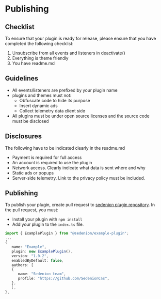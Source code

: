 # Publishing

## Checklist

To ensure that your plugin is ready for release, please ensure that you have completed the following checklist:

1. Unsubscribe from all events and listeners in deactivate()
2. Everything is theme friendly
3. You have readme.md

## Guidelines

-   All events/listeners are prefixed by your plugin name
-   plugins and themes must not:
    -   Obfuscate code to hide its purpose
    -   Insert dynamic ads
    -   Collect telemetry data client side
-   All plugins must be under open source licenses and the source code must be disclosed

## Disclosures

The following have to be indicated clearly in the readme.md

-   Payment is required for full access
-   An account is required to use the plugin
-   Network access. Clearly indicate what data is sent where and why
-   Static ads or popups
-   Server-side telemetry. Link to the privacy policy must be included.

## Publishing

To publish your plugin, create pull request to [sedenion plugin repository](https://github.com/SedenionCas/sedenion-plugins). In the pull request, you must:

-   Install your plugin with `npm install`
-   Add your plugin to the `index.ts` file.

```ts
import { ExamplePlugin } from "@sedenion/example-plugin";
...
{
   name: "Example",
   plugin: new ExamplePlugin(),
   version: "1.0.2",
   enabledByDefault: false,
   authors: [
   {
      name: "Sedenion team",
      profile: "https://github.com/SedenionCas",
   },
   ],
},
```
